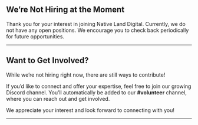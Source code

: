 ## We’re Not Hiring at the Moment

Thank you for your interest in joining Native Land Digital. Currently, we do not have any open positions. We encourage you to check back periodically for future opportunities.

---

## Want to Get Involved?

While we’re not hiring right now, there are still ways to contribute!

If you’d like to connect and offer your expertise, feel free to join our growing Discord channel. You’ll automatically be added to our **#volunteer** channel, where you can reach out and get involved.

We appreciate your interest and look forward to connecting with you!

---
